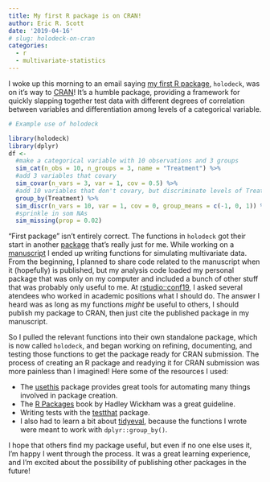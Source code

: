 ```yaml
---
title: My first R package is on CRAN!
author: Eric R. Scott
date: '2019-04-16'
# slug: holodeck-on-cran
categories:
  - r
  - multivariate-statistics
---
```


I woke up this morning to an email saying [my first R package](https://github.com/Aariq/holodeck), `holodeck`, was on it's way to [CRAN](https://cran.r-project.org/)!
It's a humble package, providing a framework for quickly slapping together test data with different degrees of correlation between variables and differentiation among levels of a categorical variable.

```r
# Example use of holodeck

library(holodeck)
library(dplyr)
df <-
  #make a categorical variable with 10 observations and 3 groups
  sim_cat(n_obs = 10, n_groups = 3, name = "Treatment") %>% 
  #add 3 variables that covary
  sim_covar(n_vars = 3, var = 1, cov = 0.5) %>% 
  #add 10 variables that don't covary, but discriminate levels of Treatment
  group_by(Treatment) %>% 
  sim_discr(n_vars = 10, var = 1, cov = 0, group_means = c(-1, 0, 1)) %>% 
  #sprinkle in som NAs
  sim_missing(prop = 0.02)
```

"First package" isn't entirely correct.
The functions in `holodeck` got their start in another [package](https://github.com/Aariq/chemhelper) that's really just for me.
While working on a [manuscript](http://www.ericrscott.com/project/pls-ecology/) I ended up writing functions for simulating multivariate data.
From the beginning, I planned to share code related to the manuscript when it (hopefully) is published, but my analysis code loaded my personal package that was only on my computer and included a bunch of other stuff that was probably only useful to me.
At [rstudio::conf19](http://www.ericrscott.com/2019/01/23/rstudio-conf-reflections/), I asked several atendees who worked in academic positions what I should do.
The answer I heard was as long as my functions *might* be useful to others, I should publish my package to CRAN, then just cite the published package in my manuscript.

So I pulled the relevant functions into their own standalone package, which is now called `holodeck`, and began working on refining, documenting, and testing those functions to get the package ready for CRAN submission.
The process of creating an R package and readying it for CRAN submission was more painless than I imagined!
Here some of the resources I used:

-   The [usethis](https://usethis.r-lib.org/index.html) package provides great tools for automating many things involved in package creation.
-   The [R Packages](http://r-pkgs.had.co.nz/) book by Hadley Wickham was a great guideline.
-   Writing tests with the [testthat](https://testthat.r-lib.org/) package.
-   I also had to learn a bit about [tidyeval](https://tidyeval.tidyverse.org/dplyr.html), because the functions I wrote were meant to work with `dplyr::group_by()`.

I hope that others find my package useful, but even if no one else uses it, I'm happy I went through the process.
It was a great learning experience, and I'm excited about the possibility of publishing other packages in the future!
